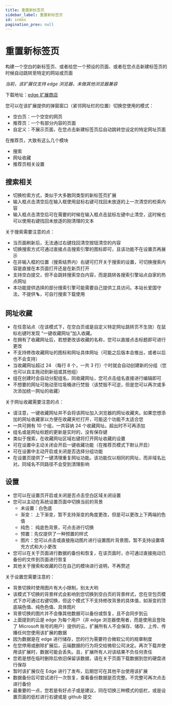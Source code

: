 ```yaml
---
title: 重置新标签页
sidebar_label: 重置新标签页
id: index
pagination_prev: null
---
```


<Favicon href="/icon/reset-new-tab.ico" />

# 重置新标签页

构建一个空白的新标签页、或者给您一个预设的页面、或者在您点击新建标签页的时候自动跳转至特定的网站或页面

_当前，该扩展仅支持 edge 浏览器，未做其他浏览器兼容_

下载地址：[edge 扩展商店](https://microsoftedge.microsoft.com/addons/detail/bfecjipachpbkclaobjigeacheimkfbh)

您可以在该扩展提供的弹窗窗口（紧邻网址栏的位置）切换您使用的模式：

- 空白页：一个空空的网页
- 推荐页：一个有部分内容的页面
- 自定义：不展示页面，在您点击新建标签页后自动跳转您设定的特定网址页面

在推荐页，大致有这么几个模块

- 搜索
- 网址收藏
- 推荐页相关设置

## 搜索相关

- 切换检索方式，类似于大多数同类型的新标签页扩展
- 输入框点击清空后在输入框使用鼠标右键可找回未放逐的上一次清空的检索内容
- 输入框点击清空后可在需要的时候在输入框点击鼠标左键中止清空，这时候也可以使用右键找回未放逐的刚清理的文本

关于搜索需要注意的点：

- 当页面刷新后，无法通过右键找回清空按钮清空的内容
- 切换搜索方式可通过直接点击搜索引擎的图标即可，且该功能不在设置页再展示
- 在非输入框的位置（搜索结界内）右键可打开关于搜索的设置，可切换搜索内容是直接在本页面打开还是在新页打开
- 支持空白提交，但不会跳转搜索空白内容，而是跳转各搜索引擎站点自家的热点网址
- 本功能提供选择的部分搜索引擎可能需要自己提供工具访问。本站长爱国守法，不提供🪜，可自行搜索下载使用

## 网址收藏

- 在任意站点（在该模式下，在空白页或是自定义特定网址跳转页不生效）在鼠标右键时发现 “一键收藏网址”加入收藏。
- 在拥有了收藏网址后，若想更改该收藏的名称，您可以直接点击标题即可进行更改
- 不支持修改收藏网址的图标和网址具体网址（可能之后版本会推出，或者以后也不会支持）
- 当收藏网址超过 24 （每行 8 个，一共 3 行）个时就会自动创建新的分组（您也可以自主拖动到新组或其他组）
- 组在创建时会自动分配组名，同收藏网址，您可点击组名直接进行编辑即可
- 不想要的网址可拖动至垃圾桶进行焚毁（该焚毁不可逆，但是您可以再次或多次添加统一网址的收藏）

关于网址收藏需要注意的点：

- 请注意，一键收藏网址并不会将该网址加入浏览器的网址收藏夹。如果您想添加的网址收藏家以方便在收藏夹栏打开，可能这个功能不太适合您
- 一共可拥有 10 个组，一共容纳 24 个收藏网址。超出时不可再添加
- 组名或是网址标题的更新是实时的，没有保存键
- 类似于搜索，在收藏网址区域右键将打开网址收藏的设置
- 可在设置中主动关闭会开启一键收藏功能（在推荐页模式下默认开启）
- 可在设置中主动开启或关闭是否选择分组功能
- 在设置页提供了一键清理重复网址功能。该功能仅以相同的网址，而非域名比对。同域名不同路径不会受到清理影响

## 设置

- 您可以在设置页开启或关闭是否点击空白区域关闭设置
- 您可以主动在系统设置页面中切换当前的背景
  - 未设置：白色底
  - 渐变： 上下渐变，暂不支持渐变的角度更改，但是可以更改上下两端的色值
  - 纯色： 纯底色背景，可点击进行切换
  - 预置：先仅提供了一种预置的样式
  - 图片：您可以点击或直接拖动图片进行设置图片背景图，暂不支持设置填充方式和大小更改
- 您可以在关于页面进行数据的备份和恢复，在该页面时，亦可通过直接拖动已备份的文件到页面进行恢复
- 其他关于搜索和收藏的已在自己的模块进行说明，不再赘述

关于设置您需要注意的：

- 背景切换时使用图片有大小限制，别太大哟
- 该模式下切换的背景样式会影响到您切换到空白页的背景样式，您在空包页模式下亦可通过右键切换，但这个模式下不支持修改背景的具体值，如渐变的顶底端色值、纯色色值、具体图片
- 背景切换的图片并不会像其他数据可以备份或恢复，且不会同步到云
- 上面提到的云是 edge 为每个用户（非 edge 浏览器使用者，而是使用且登陆了 Microsoft 账号的用户）提供的云，扩展所有人不会保存、储存、上传、传播任何您使用该扩展的数据
- 因为数据是在 edge 进行储存，您的行为需要符合微软公司的规章制度
- 在您停用或删除扩展后，云端数据的行为将交给微软公司决定。再次下载并使用该扩展时，数据可能会丢失。且，扩展所有人对该结果不负任何责任
- 您若是想在临时删除后依旧保留该数据，请在关于页面下载数据到您的硬盘进行保存
- 暂时该扩展仅在 Edge 进行了发布，后期您可在其他平台使用该扩展
- 数据备份后可尝试进行一次恢复，查看备份数据是否完整。不完整可再次点击进行备份
- 最重要的一点，您若是有好点子或是建议，同在切换三种模式的低栏，或是设置页面的低栏进行右键或是 github 提交
